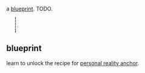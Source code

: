 {{FixTitle}}
a [[Items#blueprints|blueprint]]. TODO.

{{Item|<nowiki>[]</nowiki>}}
<div style="border-left:2px dotted black; margin:10px 23px; height:40px;"></div>
{{Desc
|bp: personal reality anchor
|a blueprint for a device that can anchor ones life force to a specific location. it specifies use of an unknown material.
|not craftable
|weighs 1 units
|internal name (for bot developers): bp_reality_anchor
|finding:
|''please edit this section''
}}
== blueprint ==

learn to unlock the recipe for [[personal reality anchor]].